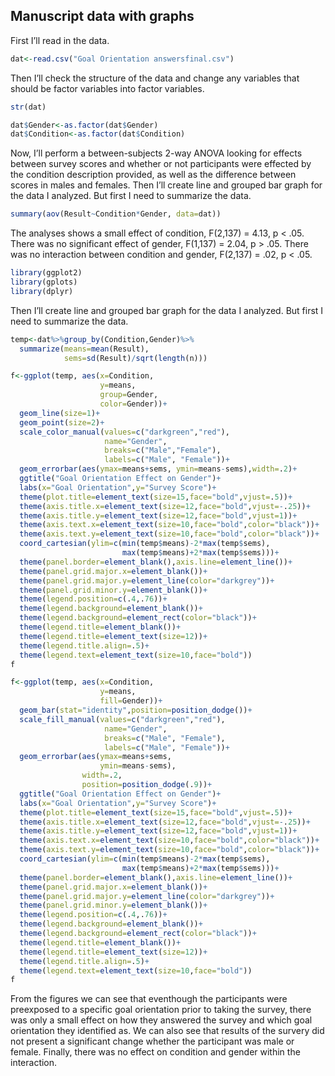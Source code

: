
## Manuscript data with graphs

First I'll read in the data.

```r
dat<-read.csv("Goal Orientation answersfinal.csv")
```

Then I'll check the structure of the data and change any variables that should
be factor variables into factor variables.

```r
str(dat)
```


```r
dat$Gender<-as.factor(dat$Gender)
dat$Condition<-as.factor(dat$Condition)
```

Now, I'll perform a between-subjects 2-way ANOVA looking for effects between survey scores and whether or not participants were effected by the condition description provided, as well as the difference between scores in males and females. Then I'll create line and grouped bar graph for the data I analyzed. But first I need to
summarize the data.

```r
summary(aov(Result~Condition*Gender, data=dat))
```
The analyses shows a small effect of condition, F(2,137) =
4.13, p < .05. There was no significant effect of gender, F(1,137) =
2.04, p > .05. There was no interaction between condition and
gender, F(2,137) = .02, p < .05.


```r
library(ggplot2)
library(gplots)
library(dplyr)
```

Then I'll create line and grouped bar graph for the data I analyzed. But first I need to summarize the data.

```r
temp<-dat%>%group_by(Condition,Gender)%>%
  summarize(means=mean(Result),
            sems=sd(Result)/sqrt(length(n)))
```

```r
f<-ggplot(temp, aes(x=Condition,
                    y=means,
                    group=Gender,
                    color=Gender))+
  geom_line(size=1)+
  geom_point(size=2)+
  scale_color_manual(values=c("darkgreen","red"),
                     name="Gender",
                     breaks=c("Male","Female"),
                     labels=c("Male", "Female"))+
  geom_errorbar(aes(ymax=means+sems, ymin=means-sems),width=.2)+
  ggtitle("Goal Orientation Effect on Gender")+
  labs(x="Goal Orientation",y="Survey Score")+
  theme(plot.title=element_text(size=15,face="bold",vjust=.5))+
  theme(axis.title.x=element_text(size=12,face="bold",vjust=-.25))+
  theme(axis.title.y=element_text(size=12,face="bold",vjust=1))+
  theme(axis.text.x=element_text(size=10,face="bold",color="black"))+
  theme(axis.text.y=element_text(size=10,face="bold",color="black"))+
  coord_cartesian(ylim=c(min(temp$means)-2*max(temp$sems),
                         max(temp$means)+2*max(temp$sems)))+
  theme(panel.border=element_blank(),axis.line=element_line())+
  theme(panel.grid.major.x=element_blank())+
  theme(panel.grid.major.y=element_line(color="darkgrey"))+
  theme(panel.grid.minor.y=element_blank())+
  theme(legend.position=c(.4,.76))+
  theme(legend.background=element_blank())+
  theme(legend.background=element_rect(color="black"))+
  theme(legend.title=element_blank())+
  theme(legend.title=element_text(size=12))+
  theme(legend.title.align=.5)+
  theme(legend.text=element_text(size=10,face="bold"))
f

f<-ggplot(temp, aes(x=Condition,
                    y=means,
                    fill=Gender))+
  geom_bar(stat="identity",position=position_dodge())+
  scale_fill_manual(values=c("darkgreen","red"),
                     name="Gender",
                     breaks=c("Male", "Female"),
                     labels=c("Male", "Female"))+
  geom_errorbar(aes(ymax=means+sems,
                    ymin=means-sems),
                width=.2,
                position=position_dodge(.9))+
  ggtitle("Goal Orientation Effect on Gender")+
  labs(x="Goal Orientation",y="Survey Score")+
  theme(plot.title=element_text(size=15,face="bold",vjust=.5))+
  theme(axis.title.x=element_text(size=12,face="bold",vjust=-.25))+
  theme(axis.title.y=element_text(size=12,face="bold",vjust=1))+
  theme(axis.text.x=element_text(size=10,face="bold",color="black"))+
  theme(axis.text.y=element_text(size=10,face="bold",color="black"))+
  coord_cartesian(ylim=c(min(temp$means)-2*max(temp$sems),
                         max(temp$means)+2*max(temp$sems)))+
  theme(panel.border=element_blank(),axis.line=element_line())+
  theme(panel.grid.major.x=element_blank())+
  theme(panel.grid.major.y=element_line(color="darkgrey"))+
  theme(panel.grid.minor.y=element_blank())+
  theme(legend.position=c(.4,.76))+
  theme(legend.background=element_blank())+
  theme(legend.background=element_rect(color="black"))+
  theme(legend.title=element_blank())+
  theme(legend.title=element_text(size=12))+
  theme(legend.title.align=.5)+
  theme(legend.text=element_text(size=10,face="bold"))
f
```

From the figures we can see that eventhough the participants were preexposed to a specific goal orientation prior to taking the survey, there was only a small effect on how they answered the survey and which goal orientation they identified as. We can also see that results of the survery did not present a significant change whether the participant was male or female. Finally, there was no effect on condition and gender within the interaction.